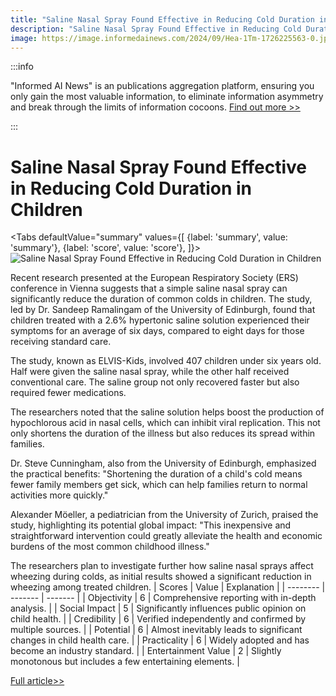 ```yaml
---
title: "Saline Nasal Spray Found Effective in Reducing Cold Duration in Children"
description: "Saline Nasal Spray Found Effective in Reducing Cold Duration in Children"
image: https://image.informedainews.com/2024/09/Hea-1Tm-1726225563-0.jpg
---
```



:::info

"Informed AI News" is an publications aggregation platform, ensuring you only gain the most valuable information, to eliminate information asymmetry and break through the limits of information cocoons.  [Find out more >>](/)

:::

# Saline Nasal Spray Found Effective in Reducing Cold Duration in Children


<Tabs
	defaultValue="summary"
	values={[
	{label: 'summary', value: 'summary'},
	{label: 'score', value: 'score'},
]}>
<TabItem value="summary">
<img
  src="https://image.informedainews.com/2024/09/Hea-1Tm-1726225563-0.jpg"
  alt="Saline Nasal Spray Found Effective in Reducing Cold Duration in Children"
/>



Recent research presented at the European Respiratory Society (ERS) conference in Vienna suggests that a simple saline nasal spray can significantly reduce the duration of common colds in children. The study, led by Dr. Sandeep Ramalingam of the University of Edinburgh, found that children treated with a 2.6% hypertonic saline solution experienced their symptoms for an average of six days, compared to eight days for those receiving standard care.

The study, known as ELVIS-Kids, involved 407 children under six years old. Half were given the saline nasal spray, while the other half received conventional care. The saline group not only recovered faster but also required fewer medications.

The researchers noted that the saline solution helps boost the production of hypochlorous acid in nasal cells, which can inhibit viral replication. This not only shortens the duration of the illness but also reduces its spread within families.

Dr. Steve Cunningham, also from the University of Edinburgh, emphasized the practical benefits: "Shortening the duration of a child's cold means fewer family members get sick, which can help families return to normal activities more quickly."

Alexander Möeller, a pediatrician from the University of Zurich, praised the study, highlighting its potential global impact: "This inexpensive and straightforward intervention could greatly alleviate the health and economic burdens of the most common childhood illness."

The researchers plan to investigate further how saline nasal sprays affect wheezing during colds, as initial results showed a significant reduction in wheezing among treated children.
</TabItem>
<TabItem value="score">
	| Scores     | Value   | Explanation |
	| -------- | ------- | ------- |
	| Objectivity  | 6    | Comprehensive reporting with in-depth analysis.    |
	| Social Impact | 5     | Significantly influences public opinion on child health.    |
	| Credibility    | 6    | Verified independently and confirmed by multiple sources.    |
	| Potential    | 6    | Almost inevitably leads to significant changes in child health care.    |
	| Practicality    | 6    | Widely adopted and has become an industry standard.    |
	| Entertainment Value    | 2    | Slightly monotonous but includes a few entertaining elements.    |
</TabItem>
</Tabs>

[Full article>>](https://www.cnbeta.com.tw/articles/science/1445516.htm)
